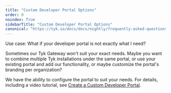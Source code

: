 ```yaml
---
title: "Custom Developer Portal Options"
order: 0
noindex: True
sidebarTitle: "Custom Developer Portal Options"
canonical: "https://tyk.io/docs/docs/nightly/frequently-asked-questions/custom-developer-portal-options"
---
```



<LegacyClassicPortalApi/>

Use case: What if your developer portal is not exactly what I need?

Sometimes our Tyk Gateway won't suit your exact needs.  Maybe you want to combine multiple Tyk installations under the same portal, or use your existing portal and add our functionality, or maybe customize the portal's branding per organization?

We have the ability to configure the portal to suit your needs. For details, including a video tutorial, see [Create a Custom Developer Portal](/docs/nightly/tyk-developer-portal/tyk-portal-classic/customise/custom-developer-portal).
